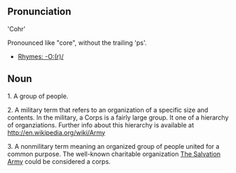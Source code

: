 ==Pronunciation==

'Cohr'

Pronounced like "core", without the trailing 'ps'.
*[[Rhymes:English:-O:(r)/|Rhymes: -O:(r)/]]

==Noun==

1.  A group of people.  

2.  A military term that refers to an organization of a specific size and contents.  In the military, a Corps is a fairly large group.  It one of a hierarchy of organziations.  Further info about this hierarchy is available at http://en.wikipedia.org/wiki/Army

3.  A nonmilitary term meaning an organized group of people united for a common purpose.  The well-known charitable organization [http://en.wikipedia.org/wiki/Salvation_Army The Salvation Army ] could be considered a corps.